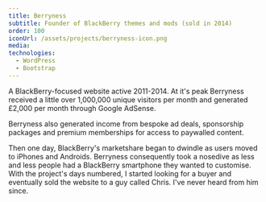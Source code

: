 ```yaml
---
title: Berryness
subtitle: Founder of BlackBerry themes and mods (sold in 2014)
order: 100
iconUrl: /assets/projects/berryness-icon.png
media:
technologies:
  - WordPress
  - Bootstrap
---
```

A BlackBerry-focused website active 2011-2014. At it's peak Berryness received a little
over 1,000,000 unique visitors per month and generated £2,000 per month through Google AdSense.

Berryness also generated income from bespoke ad deals, sponsorship packages and premium memberships
for access to paywalled content.

Then one day, BlackBerry's marketshare began to dwindle as users moved to iPhones and Androids.
Berryness consequently took a nosedive as less and less people had a BlackBerry smartphone they wanted
to customise. With the project's days numbered, I started looking for a buyer and eventually sold the
website to a guy called Chris. I've never heard from him since.